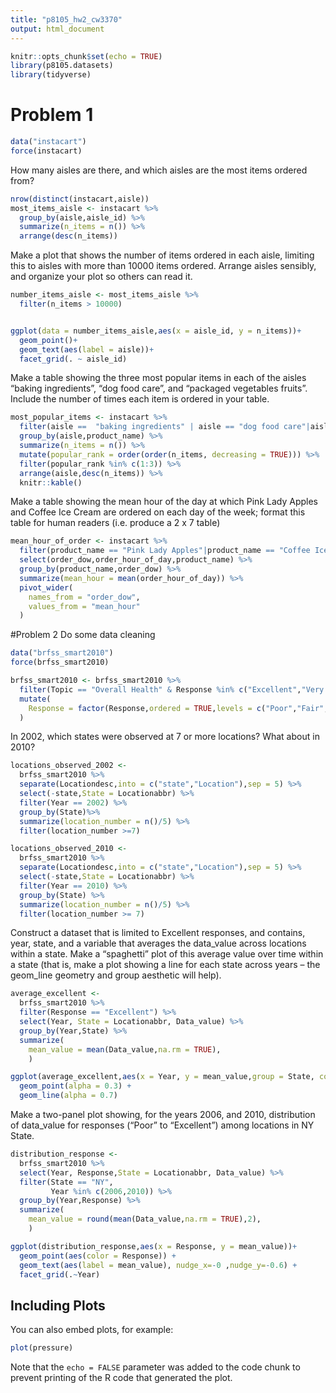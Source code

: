 ```yaml
---
title: "p8105_hw2_cw3370"
output: html_document
---
```


```r
knitr::opts_chunk$set(echo = TRUE)
library(p8105.datasets)
library(tidyverse)
```
# Problem 1
```r
data("instacart")
force(instacart)
```
How many aisles are there, and which aisles are the most items ordered from?
```r
nrow(distinct(instacart,aisle))
most_items_aisle <- instacart %>% 
  group_by(aisle,aisle_id) %>% 
  summarize(n_items = n()) %>% 
  arrange(desc(n_items))

```
Make a plot that shows the number of items ordered in each aisle, limiting this to aisles with more than 10000 items ordered. Arrange aisles sensibly, and organize your plot so others can read it.
```r
number_items_aisle <- most_items_aisle %>% 
  filter(n_items > 10000)


ggplot(data = number_items_aisle,aes(x = aisle_id, y = n_items))+
  geom_point()+
  geom_text(aes(label = aisle))+
  facet_grid(. ~ aisle_id)

```
Make a table showing the three most popular items in each of the aisles “baking ingredients”, “dog food care”, and “packaged vegetables fruits”. Include the number of times each item is ordered in your table.
```r
most_popular_items <- instacart %>% 
  filter(aisle ==  "baking ingredients" | aisle == "dog food care"|aisle == "packaged vegetables fruits") %>% 
  group_by(aisle,product_name) %>% 
  summarize(n_items = n()) %>% 
  mutate(popular_rank = order(order(n_items, decreasing = TRUE))) %>% 
  filter(popular_rank %in% c(1:3)) %>% 
  arrange(aisle,desc(n_items)) %>% 
  knitr::kable()
```
Make a table showing the mean hour of the day at which Pink Lady Apples and Coffee Ice Cream are ordered on each day of the week; format this table for human readers (i.e. produce a 2 x 7 table)
```r
mean_hour_of_order <- instacart %>% 
  filter(product_name == "Pink Lady Apples"|product_name == "Coffee Ice Cream") %>% 
  select(order_dow,order_hour_of_day,product_name) %>% 
  group_by(product_name,order_dow) %>% 
  summarize(mean_hour = mean(order_hour_of_day)) %>% 
  pivot_wider(
    names_from = "order_dow",
    values_from = "mean_hour"
  )

```

#Problem 2
Do some data cleaning
```r
data("brfss_smart2010")
force(brfss_smart2010)

brfss_smart2010 <- brfss_smart2010 %>% 
  filter(Topic == "Overall Health" & Response %in% c("Excellent","Very good","Good","Fair","Poor")) %>% 
  mutate(
    Response = factor(Response,ordered = TRUE,levels = c("Poor","Fair","Good","Very good","Excellent"))
  )
```

In 2002, which states were observed at 7 or more locations? What about in 2010?
```r
locations_observed_2002 <- 
  brfss_smart2010 %>% 
  separate(Locationdesc,into = c("state","Location"),sep = 5) %>% 
  select(-state,State = Locationabbr) %>%
  filter(Year == 2002) %>% 
  group_by(State)%>%
  summarize(location_number = n()/5) %>% 
  filter(location_number >=7)

locations_observed_2010 <- 
  brfss_smart2010 %>% 
  separate(Locationdesc,into = c("state","Location"),sep = 5) %>% 
  select(-state,State = Locationabbr) %>%
  filter(Year == 2010) %>% 
  group_by(State) %>%
  summarize(location_number = n()/5) %>% 
  filter(location_number >= 7)
```
Construct a dataset that is limited to Excellent responses, and contains, year, state, and a variable that averages the data_value across locations within a state. Make a “spaghetti” plot of this average value over time within a state (that is, make a plot showing a line for each state across years – the geom_line geometry and group aesthetic will help).
```r
average_excellent <- 
  brfss_smart2010 %>% 
  filter(Response == "Excellent") %>% 
  select(Year, State = Locationabbr, Data_value) %>% 
  group_by(Year,State) %>%
  summarize(
    mean_value = mean(Data_value,na.rm = TRUE),
    )

ggplot(average_excellent,aes(x = Year, y = mean_value,group = State, color = State))+
  geom_point(alpha = 0.3) +
  geom_line(alpha = 0.7)
```
Make a two-panel plot showing, for the years 2006, and 2010, distribution of data_value for responses (“Poor” to “Excellent”) among locations in NY State.
```r
distribution_response <- 
  brfss_smart2010 %>% 
  select(Year, Response,State = Locationabbr, Data_value) %>% 
  filter(State == "NY",
         Year %in% c(2006,2010)) %>% 
  group_by(Year,Response) %>% 
  summarize(
    mean_value = round(mean(Data_value,na.rm = TRUE),2),
    )

ggplot(distribution_response,aes(x = Response, y = mean_value))+
  geom_point(aes(color = Response)) +
  geom_text(aes(label = mean_value), nudge_x=-0 ,nudge_y=-0.6) +
  facet_grid(.~Year)
```


## Including Plots

You can also embed plots, for example:

```r
plot(pressure)
```

Note that the `echo = FALSE` parameter was added to the code chunk to prevent printing of the R code that generated the plot.
